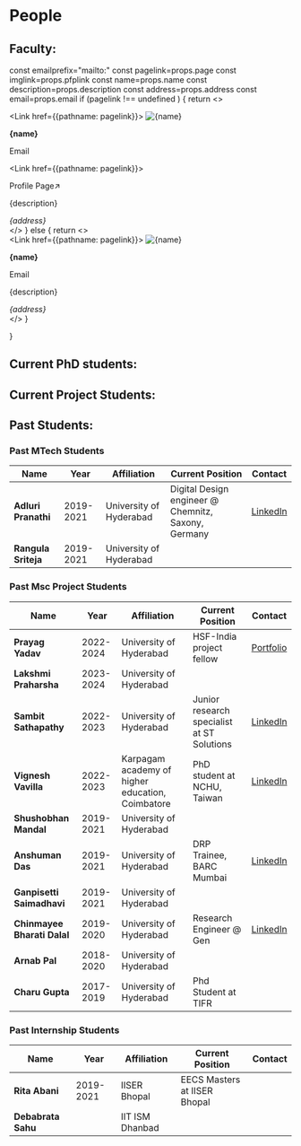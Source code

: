 
# People

## Faculty:

  const emailprefix="mailto:"
  const pagelink=props.page
  const imglink=props.pfplink
  const name=props.name
  const description=props.description
  const address=props.address
  const email=props.email
  if (pagelink !== undefined ) {
    return <>
        <div className="flex mb-4 w-full">
          <div className='p-4 w-1/2'>
            <Link href={{pathname: pagelink}}>
              <Image alt={name} src={imglink} width={1000} height={1000}/>
            </Link>
          </div>
          <div className="p-4 w-1/2">
            <p><b>{name}</b></p>
            <Link href={emailprefix.concat(email)}><p className="text-red-700 hover:text-red-400">Email</p></Link>
            <Link href={{pathname: pagelink}}><p className="text-red-700 hover:text-red-400">Profile Page↗️</p></Link>
            <p>{description}</p>
            <i className='text-sm'>{address}</i>
          </div>
        </div>
        </>
  }
  else {
    return <>
        <div className="flex mb-4 w-full">
          <div className='p-4 w-1/2'>
            <Link href={{pathname: pagelink}}>
              <Image alt={name} src={imglink} width={1000} height={1000}/>
            </Link>
          </div>
          <div className="p-4 w-1/2">
            <p><b>{name}</b></p>
            <Link href={emailprefix.concat(email)}><p className="text-red-700 hover:text-red-400">Email</p></Link>
            <p>{description}</p>
            <i className='text-sm'>{address}</i>
          </div>
        </div>
        </>
  }
  
}


<Card 
name="Dr. Bhawna Gomber"
pfplink="/img/bhawna_square_cropped.jpg"
email="bhawna.gomber@cern.ch"
page="/people/bhawna"
address="104, CASEST, UoH"
description="Group Leader"
/>

## Current PhD students:


<Card 
name="Bisnupriya Sahu"
pfplink="/img/default_avatar.png"
email="bisnupriya.sahu@cern.ch"
address="102, CASEST, UoH"
description=""
/>
<Card 
name="Shriniketan Aacharya"
pfplink="/img/default_avatar.png"
email="shriniketanacharya@uohyd.ac.in"
address="102, CASEST, UoH"
description=""
/>
<Card 
name="Piyush Kumar"
pfplink="/img/default_avatar.png"
email="17pimpt02@uohyd.ac.in"
address="102, CASEST, UoH"
description=""
/>
<Card 
name="Himanshu maurya"
pfplink="/img/default_avatar.png"
email="23phph04@uohyd.ac.in"
address="102, CASEST, UoH"
description=""
/>

## Current Project Students:

<Card 
name="Abhinav M"
pfplink="/img/default_avatar.png"
email="23pmmt11@uohyd.ac.in"
address="CASEST, UoH"
description=""
/>

<Card 
name="Ananya Prakash"
pfplink="/img/default_avatar.png"
email="20ipmp29@uohyd.ac.in"
address="School of Physics, UoH"
description=""
/>

<Card 
name="Binsa"
pfplink="/img/default_avatar.png"
email="23phmp22@uohyd.ac.in"
address="School of Physics, UoH"
description=""
/>

<Card 
name="Jeevesh"
pfplink="/img/default_avatar.png"
email="23phmp46@uohyd.ac.in"
address="School of Physics, UoH"
description=""
/>


## Past Students: 

### Past MTech Students

| Name | Year | Affiliation | Current Position | Contact |
| ---------------------- | --------- | ----------------------- | --------------------------------------------------- | ------------------------------------------------------------------ |
| **Adluri Pranathi**    | 2019-2021 | University of Hyderabad | Digital Design engineer @ Chemnitz, Saxony, Germany | [LinkedIn](https://www.linkedin.com/in/pranathi-adluri-84a2971a5/)  |
| **Rangula Sriteja**    | 2019-2021 | University of Hyderabad |                                                     |                                                                    |

### Past Msc Project Students

| Name | Year | Affiliation | Current Position | Contact |
| --------------------------- | --------- | ------------------------------------------------ | ------------------------------------------ | --------------------------------------------------------------------------------------- |
| **Prayag Yadav**            | 2022-2024 | University of Hyderabad                          | HSF-India project fellow                   | [Portfolio](https://www.prayagyadav.me)                                                 |
| **Lakshmi Praharsha**       | 2023-2024 | University of Hyderabad                          |                                            |                                                                                         |
| **Sambit Sathapathy**       | 2022-2023 | University of Hyderabad                          | Junior research specialist at ST Solutions | [LinkedIn](https://www.linkedin.com/in/sambitsatapathy9/)                               |
| **Vignesh Vavilla**         | 2022-2023 | Karpagam academy of higher education, Coimbatore | PhD student at NCHU, Taiwan                | [LinkedIn](https://www.linkedin.com/in/vignesh-vavillakula-venkataramana-rao-8a4bb3269) |
| **Shushobhan Mandal**       | 2019-2021 | University of Hyderabad                          |                                            |                                                                                         |
| **Anshuman Das**            | 2019-2021 | University of Hyderabad                          | DRP Trainee, BARC Mumbai                   | [LinkedIn](https://www.linkedin.com/in/anshuman-das-451b78126/)                         |
| **Ganpisetti Saimadhavi**   | 2019-2021 | University of Hyderabad                          |                                            |                                                                                         |
| **Chinmayee Bharati Dalal** | 2019-2020 | University of Hyderabad                          | Research Engineer @ Gen                    | [LinkedIn](https://www.linkedin.com/in/cbharati/)                                       |
| **Arnab Pal**               | 2018-2020 | University of Hyderabad                          |                                            |                                                                                         |
| **Charu Gupta**             | 2017-2019 | University of Hyderabad                          | Phd Student at TIFR                        |                                                                                         |

### Past Internship Students

| Name | Year | Affiliation | Current Position | Contact |
| ---------------------- | --------- | ----------------------- | ----------- | ---------- |
| **Rita Abani**        | 2019-2021 | IISER Bhopal    | EECS Masters at IISER Bhopal |            |
| **Debabrata Sahu**    |           | IIT ISM Dhanbad |                              |            |
